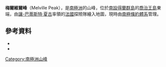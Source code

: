 {{coord|62|1|S|57|41|W|source:GNIS|display=title}}

'''梅爾維爾峰'''（Melville Peak），是[[南極洲|南極洲]]的山峰，位於[[南設得蘭群島|南設得蘭群島]]的[[喬治王島|喬治王島]]東端，由[[讓-巴蒂斯特·夏古|讓-巴蒂斯特·夏古]]率領的[[法國|法國]]探險隊繪入地圖，現時由[[南極條約體系|南極條約體系]]管理。

==參考資料==
*{{cite gnis | type = antarid | id = 9843| name = Melville Peak | accessdate = 2013-09-17}}
*{{usgs-gazetteer|id=9843}}

{{Antarctica-geo-stub}}
[[Category:南極洲山峰|Category:南極洲山峰]]